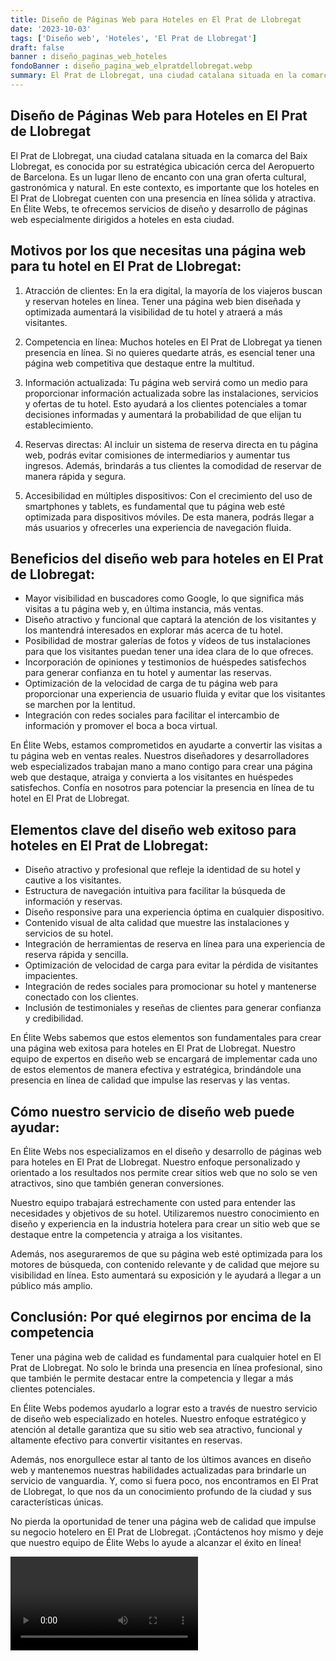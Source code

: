 ```yaml
---
title: Diseño de Páginas Web para Hoteles en El Prat de Llobregat
date: '2023-10-03'
tags: ['Diseño web', 'Hoteles', 'El Prat de Llobregat']
draft: false
banner : diseño_paginas_web_hoteles
fondoBanner : diseño_pagina_web_elpratdellobregat.webp
summary: El Prat de Llobregat, una ciudad catalana situada en la comarca del Baix Llobregat, es conocida por su estratégica ubicación cerca del Aeropuerto de Barcelona. Es un lugar lleno de encanto con una gran oferta cultural, gastronómica y natural. En este contexto, es importante que los hoteles en El Prat de Llobregat cuenten con una presencia en línea sólida y atractiva. En Élite Webs, te ofrecemos servicios de diseño y desarrollo de páginas web especialmente dirigidos a hoteles en esta ciudad.
---
```


## Diseño de Páginas Web para Hoteles en El Prat de Llobregat

El Prat de Llobregat, una ciudad catalana situada en la comarca del Baix Llobregat, es conocida por su estratégica ubicación cerca del Aeropuerto de Barcelona. Es un lugar lleno de encanto con una gran oferta cultural, gastronómica y natural. En este contexto, es importante que los hoteles en El Prat de Llobregat cuenten con una presencia en línea sólida y atractiva. En Élite Webs, te ofrecemos servicios de diseño y desarrollo de páginas web especialmente dirigidos a hoteles en esta ciudad.

## Motivos por los que necesitas una página web para tu hotel en El Prat de Llobregat:

1. Atracción de clientes: En la era digital, la mayoría de los viajeros buscan y reservan hoteles en línea. Tener una página web bien diseñada y optimizada aumentará la visibilidad de tu hotel y atraerá a más visitantes.

2. Competencia en línea: Muchos hoteles en El Prat de Llobregat ya tienen presencia en línea. Si no quieres quedarte atrás, es esencial tener una página web competitiva que destaque entre la multitud.

3. Información actualizada: Tu página web servirá como un medio para proporcionar información actualizada sobre las instalaciones, servicios y ofertas de tu hotel. Esto ayudará a los clientes potenciales a tomar decisiones informadas y aumentará la probabilidad de que elijan tu establecimiento.

4. Reservas directas: Al incluir un sistema de reserva directa en tu página web, podrás evitar comisiones de intermediarios y aumentar tus ingresos. Además, brindarás a tus clientes la comodidad de reservar de manera rápida y segura.

5. Accesibilidad en múltiples dispositivos: Con el crecimiento del uso de smartphones y tablets, es fundamental que tu página web esté optimizada para dispositivos móviles. De esta manera, podrás llegar a más usuarios y ofrecerles una experiencia de navegación fluida.

## Beneficios del diseño web para hoteles en El Prat de Llobregat:

- Mayor visibilidad en buscadores como Google, lo que significa más visitas a tu página web y, en última instancia, más ventas.
- Diseño atractivo y funcional que captará la atención de los visitantes y los mantendrá interesados en explorar más acerca de tu hotel.
- Posibilidad de mostrar galerías de fotos y vídeos de tus instalaciones para que los visitantes puedan tener una idea clara de lo que ofreces.
- Incorporación de opiniones y testimonios de huéspedes satisfechos para generar confianza en tu hotel y aumentar las reservas.
- Optimización de la velocidad de carga de tu página web para proporcionar una experiencia de usuario fluida y evitar que los visitantes se marchen por la lentitud.
- Integración con redes sociales para facilitar el intercambio de información y promover el boca a boca virtual.

En Élite Webs, estamos comprometidos en ayudarte a convertir las visitas a tu página web en ventas reales. Nuestros diseñadores y desarrolladores web especializados trabajan mano a mano contigo para crear una página web que destaque, atraiga y convierta a los visitantes en huéspedes satisfechos. Confía en nosotros para potenciar la presencia en línea de tu hotel en El Prat de Llobregat.

<GifSeo />

<Cta />

## Elementos clave del diseño web exitoso para hoteles en El Prat de Llobregat: 

- Diseño atractivo y profesional que refleje la identidad de su hotel y cautive a los visitantes.
- Estructura de navegación intuitiva para facilitar la búsqueda de información y reservas.
- Diseño responsive para una experiencia óptima en cualquier dispositivo.
- Contenido visual de alta calidad que muestre las instalaciones y servicios de su hotel.
- Integración de herramientas de reserva en línea para una experiencia de reserva rápida y sencilla.
- Optimización de velocidad de carga para evitar la pérdida de visitantes impacientes.
- Integración de redes sociales para promocionar su hotel y mantenerse conectado con los clientes.
- Inclusión de testimoniales y reseñas de clientes para generar confianza y credibilidad.

En Élite Webs sabemos que estos elementos son fundamentales para crear una página web exitosa para hoteles en El Prat de Llobregat. Nuestro equipo de expertos en diseño web se encargará de implementar cada uno de estos elementos de manera efectiva y estratégica, brindándole una presencia en línea de calidad que impulse las reservas y las ventas.

## Cómo nuestro servicio de diseño web puede ayudar:

En Élite Webs nos especializamos en el diseño y desarrollo de páginas web para hoteles en El Prat de Llobregat. Nuestro enfoque personalizado y orientado a los resultados nos permite crear sitios web que no solo se ven atractivos, sino que también generan conversiones.

Nuestro equipo trabajará estrechamente con usted para entender las necesidades y objetivos de su hotel. Utilizaremos nuestro conocimiento en diseño y experiencia en la industria hotelera para crear un sitio web que se destaque entre la competencia y atraiga a los visitantes.

Además, nos aseguraremos de que su página web esté optimizada para los motores de búsqueda, con contenido relevante y de calidad que mejore su visibilidad en línea. Esto aumentará su exposición y le ayudará a llegar a un público más amplio.

## Conclusión: Por qué elegirnos por encima de la competencia

Tener una página web de calidad es fundamental para cualquier hotel en El Prat de Llobregat. No solo le brinda una presencia en línea profesional, sino que también le permite destacar entre la competencia y llegar a más clientes potenciales.

En Élite Webs podemos ayudarlo a lograr esto a través de nuestro servicio de diseño web especializado en hoteles. Nuestro enfoque estratégico y atención al detalle garantiza que su sitio web sea atractivo, funcional y altamente efectivo para convertir visitantes en reservas.

Además, nos enorgullece estar al tanto de los últimos avances en diseño web y mantenemos nuestras habilidades actualizadas para brindarle un servicio de vanguardia. Y, como si fuera poco, nos encontramos en El Prat de Llobregat, lo que nos da un conocimiento profundo de la ciudad y sus características únicas.

No pierda la oportunidad de tener una página web de calidad que impulse su negocio hotelero en El Prat de Llobregat. ¡Contáctenos hoy mismo y deje que nuestro equipo de Élite Webs lo ayude a alcanzar el éxito en línea!

<Video />

<CtaBot job='Hoteles' city='El Prat de Llobregat'/>

<Gmaps query='El Prat de Llobregat+españa+maps' />